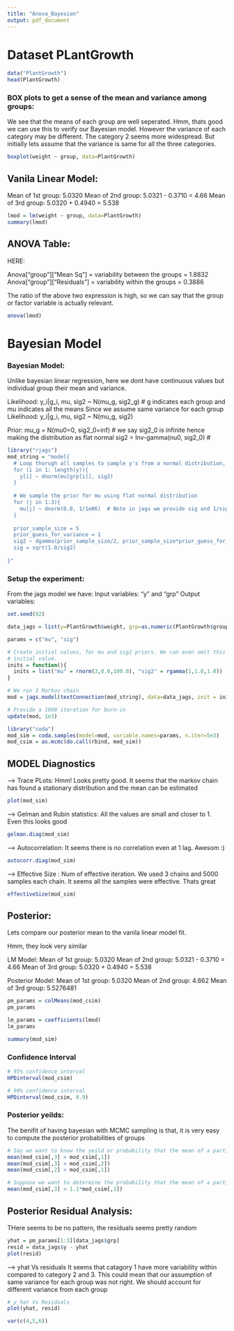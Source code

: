 ```yaml
---
title: "Anova_Bayesian"
output: pdf_document
---
```


# Dataset PLantGrowth
```r
data("PlantGrowth")
head(PlantGrowth)
```

### BOX plots to get a sense of the mean and variance among groups:
We see that the means of each group are well seperated. Hmm, thats good we can use this to verify our Bayesian model.
However the variance of each category may be different. The category 2 seems more widespread. But initially lets assume that the variance is same for all the three categories.
```r
boxplot(weight ~ group, data=PlantGrowth)
```

## Vanila Linear Model:

Mean of 1st group: 5.0320
Mean of 2nd group: 5.0321 - 0.3710 = 4.66
Mean of 3rd group: 5.0320 + 0.4940 = 5.538
```r
lmod = lm(weight ~ group, data=PlantGrowth)
summary(lmod)
```

## ANOVA Table:

HERE:

Anova["group"]["Mean Sq"] = variability between the groups    = 1.8832
Anova["group"]["Residuals "] = variability within the groups = 0.3886

The ratio of the above two expression is high, so we can say that the group or factor variable is actually relevant.

```r
anova(lmod)
```

# Bayesian Model

### Bayesian Model: 
Unlike bayesian linear regression, here we dont have continuous values but individual group their mean and variance.

Likelihood: y_i|g_i, mu, sig2 ~ N(mu_g, sig2_g) # g indicates each group and mu indicates all the means
Since we assume same variance for each group
Likelihood: y_i|g_i, mu, sig2 ~ N(mu_g, sig2)

Prior: mu_g =  N(mu0=0, sig2_0=inf)           # we say sig2_0 is infinite hence making the distribution as flat normal
       sig2 =  Inv-gamma(nu0, sig2_0)   # 
```r
library("rjags")
mod_string = "model{
  # Loop thorugh all samples to sample y's from a normal distribution, with mean = mu of the group (g) and constant 
  for (i in 1: length(y)){
    y[i] ~ dnorm(mu[grp[i]], sig2)
  } 
  
  # We sample the prior for mu using flat normal distribution
  for (j in 1:3){
    mu[j] ~ dnorm(0.0, 1/1e06)  # Note in jags we provide sig and 1/sig
  }
  
  prior_sample_size = 5 
  prior_guess_for_variance = 1 
  sig2 ~ dgamma(prior_sample_size/2, prior_sample_size*prior_guess_for_variance/2)
  sig = sqrt(1.0/sig2)
  
}"
```

### Setup the experiment:
From the jags model we have:
Input variables: "y" and "grp"
Output variables: 
```r
set.seed(82)

data_jags = list(y=PlantGrowth$weight, grp=as.numeric(PlantGrowth$group))

params = c("mu", "sig")

# Create initial values, for mu and sig2 priors. We can even omit this step, if so then Jags would automatically create a new 
# initial value.
inits = function(){
  inits = list("mu" = rnorm(3,0.0,100.0), "sig2" = rgamma(1,1.0,1.0))
}

# We run 3 Markov chain 
mod = jags.model(textConnection(mod_string), data=data_jags, init = inits, n.chains=3)

# Provide a 1000 iteration for burn-in
update(mod, 1e3)

library("coda")
mod_sim = coda.samples(model=mod, variable.names=params, n.iter=5e3)
mod_csim = as.mcmc(do.call(rbind, mod_sim))
```

## MODEL Diagnostics

----> Trace PLots:
Hmm! Looks pretty good. It seems that the markov chain has found a stationary distribution and the mean can be estimated
```r
plot(mod_sim)
```

------> Gelman and Rubin statistics:
All the values are small and closer to 1. Even this looks good
```r
gelman.diag(mod_sim)
```

------> Autocorrelation:
It seems there is no correlation even at 1 lag. Awesom :)
```r
autocorr.diag(mod_sim)
```

------> Effective Size : Num of effective iteration. We used 3 chains and 5000 samples each chain. 
It seems all the samples were effective. Thats great
```r
effectiveSize(mod_sim)
```

## Posterior:
Lets compare our posterior mean to the vanila linear model fit. 

Hmm, they look very similar

LM Model: 
          Mean of 1st group: 5.0320
          Mean of 2nd group: 5.0321 - 0.3710 = 4.66
          Mean of 3rd group: 5.0320 + 0.4940 = 5.538
          
Posterior Model:
          Mean of 1st group: 5.0320
          Mean of 2nd group: 4.662
          Mean of 3rd group: 5.5276481
```r
pm_params = colMeans(mod_csim)
pm_params

lm_params = coefficients(lmod)
lm_params

summary(mod_sim)
```

### Confidence Interval
```r
# 95% confidence interval
HPDinterval(mod_csim)

# 90% confidence interval
HPDinterval(mod_csim, 0.9)
```

### Posterior yeilds:
The benifit of having bayesian with MCMC sampling is that, it is very easy to compute the posterior probabilities of groups
```r
# Say we want to know the yeild or probability that the mean of a particular group is greater the mean of another group. We can use the MCMC # samples to determine that
mean(mod_csim[,3] > mod_csim[,1])
mean(mod_csim[,3] > mod_csim[,2])
mean(mod_csim[,2] > mod_csim[,1])

# Suppose we want to determine the probability that the mean of a particular group is 1.1 grater than the mean of other group
mean(mod_csim[,3] > 1.1*mod_csim[,1])
```



## Posterior Residual Analysis:
THere seems to be no pattern, the residuals seems pretty random
```r
yhat = pm_params[1:3][data_jags$grp]
resid = data_jags$y - yhat
plot(resid)
```

-----> yhat Vs residuals
It seems that catagory 1 have more variability within compared to category 2 and 3. This could mean that our assumption of same variance for each group was not right. We should account for different variance from each group
```r
# y_hat Vs Residuals
plot(yhat, resid)
```

```r
var(c(4,5,6))
```

